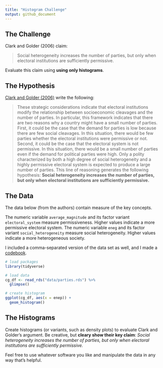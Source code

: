 ```yaml
---
title: "Histogram Challenge"
output: github_document
---
```


## The Challenge

Clark and Golder (2006) claim: 

> Social heterogeneity increases the number of parties, but only when electoral institutions are sufficiently permissive.

Evaluate this claim using **using only histograms**.

## The Hypothesis

[Clark and Golder (2006)](http://mattgolder.com/files/research/cps2.pdf) write the following: 

> These strategic considerations indicate that electoral institutions modify the relationship between socioeconomic cleavages and the number of parties. In particular, this framework indicates that there are two reasons why a country might have a small number of parties. First, it could be the case that the demand for parties is low because there are few social cleavages. In this situation, there would be few parties whether the electoral institutions were permissive or not. Second, it could be the case that the electoral system is not permissive. In this situation, there would be a small number of parties even if the demand for political parties were high. Only a polity characterized by both a high degree of social heterogeneity and a highly permissive electoral system is expected to produce a large number of parties. This line of reasoning generates the following hypothesis: **Social heterogeneity increases the number of parties, but only when electoral institutions are sufficiently permissive.**

## The Data

The data below (from the authors) contain measure of the key concepts.

The numeric variable `average_magnitude` and its factor variant `electoral_system` measure permissiveness. Higher values indicate a more permissive electoral system. 
The numeric variable `eneg` and its factor variant `social_heterogeneity` measure social heterogeneity. Higher values indicate a more heterogeneous society.

I included a comma-separated version of the data set as well, and I made a [codebook](https://pos5737.github.io/data/parties-codebook.html).

```r

# load packages
library(tidyverse)

# load data
cg_df <- read_rds("data/parties.rds") %>%
  glimpse()

# create histogram
ggplot(cg_df, aes(x = enep)) + 
  geom_histogram()
```


## The Histograms

Create histograms (or variants, such as density plots) to evaluate Clark and Golder's argument. Be creative, but **cleary show their key claim**: *Social heterogeneity increases the number of parties, but only when electoral institutions are sufficiently permissive.*

Feel free to use whatever software you like and manipulate the data in any way that's helpful.
